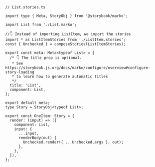 ```tsx
// List.stories.ts

import type { Meta, StoryObj } from '@storybook/marko';

import List from './List.marko';

//👇 Instead of importing ListItem, we import the stories
import * as ListItemStories from './ListItem.stories';
const { Unchecked } = composeStories(ListItemStories);

export const meta: Meta<typeof List> = {
  /* 👇 The title prop is optional.
   * See https://storybook.js.org/docs/marko/configure/overview#configure-story-loading
   * to learn how to generate automatic titles
   */
  title: 'List',
  component: List,
};

export default meta;
type Story = StoryObj<typeof List>;

export const OneItem: Story = {
  render: (input) => ({
    component: List,
    input: {
      ...input,
      renderBody(out) {
        Unchecked.render({ ...Unchecked.args }, out);
      },
    },
  }),
};
```
